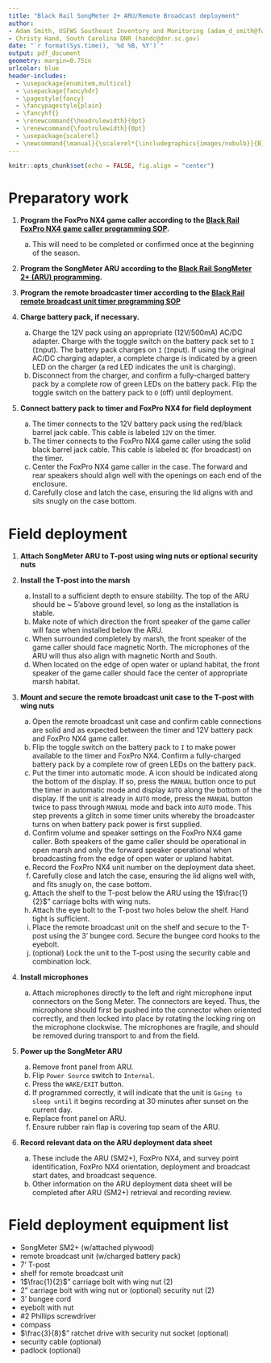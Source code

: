 ```yaml
---
title: "Black Rail SongMeter 2+ ARU/Remote Broadcast deployment"
author: 
- Adam Smith, USFWS Southeast Inventory and Monitoring (adam_d_smith@fws.gov)
- Christy Hand, South Carolina DNR (handc@dnr.sc.gov)
date: "`r format(Sys.time(), '%d %B, %Y')`"
output: pdf_document
geometry: margin=0.75in
urlcolor: blue
header-includes:
  - \usepackage{enumitem,multicol}
  - \usepackage{fancyhdr}
  - \pagestyle{fancy}
  - \fancypagestyle{plain}
  - \fancyhf{}
  - \renewcommand{\headrulewidth}{0pt}
  - \renewcommand{\footrulewidth}{0pt}
  - \usepackage{scalerel}
  - \newcommand{\manual}{\scalerel*{\includegraphics{images/nobulb}}{B}}
---
```


```r
knitr::opts_chunk$set(echo = FALSE, fig.align = "center")
```

\fontsize{12}{14}
\selectfont

# Preparatory work

1. **Program the FoxPro NX4 game caller according to the [Black Rail FoxPro NX4 game caller programming SOP](https://drive.google.com/open?id=1xGVY6jRZ63alt0I-0p5kayuK_gv3iKme).** 
    a. This will need to be completed or confirmed once at the beginning of the season.

1. **Program the SongMeter ARU according to the [Black Rail SongMeter 2+ (ARU) programming](https://drive.google.com/open?id=1LFW3eHGa8eNBBsS4xyqox6vrlnHqznlE).**

1. **Program the remote broadcaster timer according to the [Black Rail remote broadcast unit timer programming SOP](https://drive.google.com/open?id=1INh3m2WPEIpn3IQthM1Y1zChPl1TFCXU)**

1. **Charge battery pack, if necessary.**
    a. Charge the 12V pack using an appropriate (12V/500mA) AC/DC adapter. Charge with the toggle switch on the battery pack set to `I` (`I`nput). The battery pack charges \underline{only} on `I` (`I`nput). If using the original AC/DC charging adapter, a complete charge is indicated by a green LED on the charger (a red LED indicates the unit is charging).
    b. Disconnect from the charger, and confirm a fully-charged battery pack by a complete row of green LEDs on the battery pack. Flip the toggle switch on the battery pack to `O` (`O`ff) until deployment. 

1. **Connect battery pack to timer and FoxPro NX4 for field deployment**
    a. The timer connects to the 12V battery pack using the red/black barrel jack cable. This cable is labeled `12V` on the timer. 
    b. The timer connects to the FoxPro NX4 game caller using the solid black barrel jack cable. This cable is labeled `BC` (for broadcast) on the timer.
    c. Center the FoxPro NX4 game caller in the case. The forward and rear speakers should align well with the openings on each end of the enclosure.
    d. Carefully close and latch the case, ensuring the lid aligns with and sits snugly on the case bottom. 

# Field deployment

1. **Attach SongMeter ARU to T-post using wing nuts or optional security nuts**

1. **Install the T-post into the marsh**
    a. Install to a sufficient depth to ensure stability. The top of the ARU should be ~ 5'above ground level, so long as the installation is stable.
    b. Make note of which direction the front speaker of the game caller will face when installed below the ARU. 
    c. When surrounded completely by marsh, the front speaker of the game caller should face magnetic North. The microphones of the ARU will thus also align with magnetic North and South.
    d. When located on the edge of open water or upland habitat, the front speaker of the game caller should face the center of appropriate marsh habitat.

1. **Mount and secure the remote broadcast unit case to the T-post with wing nuts**
    a. Open the remote broadcast unit case and confirm cable connections are solid and as expected between the timer and 12V battery pack and FoxPro NX4 game caller.
    b. Flip the toggle switch on the battery pack to `I` to make power available to the timer and FoxPro NX4. Confirm a fully-charged battery pack by a complete row of green LEDs on the battery pack.
    c. Put the timer into automatic mode. A \manual{} icon should be indicated along the bottom of the display. If so, press the `MANUAL` button once to put the timer in automatic mode and display `AUTO` along the bottom of the display. If the unit is already in `AUTO` mode, press the `MANUAL` button twice to pass through `MANUAL` mode and back into `AUTO` mode. This step prevents a glitch in some timer units whereby the broadcaster turns on when battery pack power is first supplied.
    d. Confirm volume and speaker settings on the FoxPro NX4 game caller. Both speakers of the game caller should be operational in open marsh and only the forward speaker operational when broadcasting from the edge of open water or upland habitat.
    e. Record the FoxPro NX4 unit number on the deployment data sheet.
    f. Carefully close and latch the case, ensuring the lid aligns well with, and fits snugly on, the case bottom.
    g. Attach the shelf to the T-post below the ARU using the 1$\frac{1}{2}$" carriage bolts with wing nuts.
    h. Attach the eye bolt to the T-post two holes below the shelf. Hand tight is sufficient.
    i. Place the remote broadcast unit on the shelf and secure to the T-post using the 3' bungee cord. Secure the bungee cord hooks to the eyebolt.
    j. (optional) Lock the unit to the T-post using the security cable and combination lock.

1. **Install microphones**
    a. Attach microphones directly to the left and right microphone input connectors on the Song Meter. The connectors are keyed. Thus, the microphone should first be pushed into the connector when oriented correctly, and then locked into place by rotating the locking ring on the microphone clockwise. The microphones are fragile, and should be removed during transport to and from the field.

1. **Power up the SongMeter ARU**
    a. Remove front panel from ARU.
    b. Flip `Power Source` switch to `Internal`.
    c. Press the `WAKE/EXIT` button.
    d. If programmed correctly, it will indicate that the unit is `Going to sleep until` it begins recording at 30 minutes after sunset on the current day.
    e. Replace front panel on ARU.
    f. Ensure rubber rain flap is covering top seam of the ARU.

1. **Record relevant data on the ARU deployment data sheet**
    a. These include the ARU (SM2+), FoxPro NX4, and survey point identification, FoxPro NX4 orientation, deployment and broadcast start dates, and broadcast sequence.
    b. Other information on the ARU deployment data sheet will be completed after ARU (SM2+) retrieval and recording review.

# Field deployment equipment list

- SongMeter SM2+ (w/attached plywood)
- remote broadcast unit (w/charged battery pack)
- 7' T-post
- shelf for remote broadcast unit
- 1$\frac{1}{2}$" carriage bolt with wing nut (2)
- 2" carriage bolt with wing nut or (optional) security nut (2)
- 3' bungee cord
- eyebolt with nut
- #2 Phillips screwdriver
- compass
- $\frac{3}{8}$" ratchet drive with security nut socket (optional)
- security cable (optional)
- padlock (optional)
